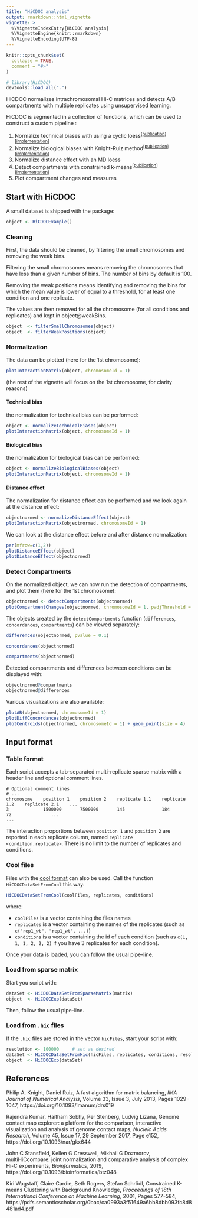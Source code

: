 ```yaml
---
title: "HiCDOC analysis"
output: rmarkdown::html_vignette
vignette: >
  %\VignetteIndexEntry{HiCDOC analysis}
  %\VignetteEngine{knitr::rmarkdown}
  %\VignetteEncoding{UTF-8}
---
```


```r
knitr::opts_chunk$set(
  collapse = TRUE,
  comment = "#>"
)
```

```r
# library(HiCDOC)
devtools::load_all(".")
```

HiCDOC normalizes intrachromosomal Hi-C matrices and detects A/B compartments
with multiple replicates using unsupervised learning.

HiCDOC is segmented in a collection of functions, which can be used to construct a
custom pipeline :

1. Normalize technical biases with using a cyclic loess<sup>[[publication][multihiccompare-publication]][[implementation][cyclic-loess-implementation]]</sup>
2. Normalize biological biases with Knight-Ruiz method<sup>[[publication][knight-ruiz-publication]][[implementation][knight-ruiz-implementation]]</sup>
3. Normalize distance effect with an MD loess
4. Detect compartments with constrained k-means<sup>[[publication][constrained-k-means-publication]][[implementation][constrained-k-means-implementation]]</sup>
5. Plot compartment changes and measures

## Start with HiCDOC

A small dataset is shipped with the package:

```r
object <- HiCDOCExample()
```

### Cleaning

First, the data should be cleaned, by filtering the small chromosomes  and removing the weak bins. 

Filtering the small chromosomes means removing the chromosomes that have less than a given number of bins.
The number of bins by default is 100. 

Removing the weak positions means identifying and removing the bins for which the mean value 
is lower of equal to a threshold, for at least one condition and one replicate. 

The values are then removed for all the chromosome (for all conditions and replicates) and kept in 
object@weakBins. 

```r
object  <- filterSmallChromosomes(object)
object  <- filterWeakPositions(object)
```

### Normalization

The data can be plotted (here for the 1st chromosome):

```r
plotInteractionMatrix(object, chromosomeId = 1)
```

(the rest of the vignette will focus on the 1st chromosome, for clarity reasons)

#### Technical bias
the normalization for technical bias can be performed:

```r
object <- normalizeTechnicalBiases(object)
plotInteractionMatrix(object, chromosomeId = 1)
```

#### Biological bias
the normalization for biological bias can be performed:

```r
object <- normalizeBiologicalBiases(object)
plotInteractionMatrix(object, chromosomeId = 1)
```

#### Distance effect

The normalization for distance effect can be performed and we look again at the distance effect:

```r
objectnormed <- normalizeDistanceEffect(object)
plotInteractionMatrix(objectnormed, chromosomeId = 1)
```

We can look at the distance effect before and after distance normalization: 

```r
par(mfrow=c(1,2))
plotDistanceEffect(object)
plotDistanceEffect(objectnormed)
```

### Detect Compartments

On the normalized object, we can now run the detection of compartments, and plot them (here for the 1st chromosome):

```r
objectnormed <- detectCompartments(objectnormed)
plotCompartmentChanges(objectnormed, chromosomeId = 1, padjThreshold = 0.05)
```

The objects created by the `detectCompartments` function (`differences`, `concordances`, `compartments`) can be viewed separately:

```r
differences(objectnormed, pvalue = 0.1)
```
```r
concordances(objectnormed)
```
```r
compartments(objectnormed)
```

Detected compartments and differences between conditions can be displayed with:

```r
objectnormed@compartments
objectnormed@differences
```


Various visualizations are also available:

```r
plotAB(objectnormed, chromosomeId = 1)
plotDiffConcordances(objectnormed)
plotCentroids(objectnormed, chromosomeId = 1) + geom_point(size = 4)
```

## Input format

### Table format

Each script accepts a tab-separated multi-replicate sparse matrix with a header
line and optional comment lines.

    # Optional comment lines
    # ...
    chromosome    position 1    position 2    replicate 1.1    replicate 1.2    replicate 2.1    ...
    3             1500000       7500000       145              184              72               ...
    ...

The interaction proportions between `position 1` and `position 2` are reported
in each replicate column, named `replicate <condition.replicate>`. There is no
limit to the number of replicates and conditions.

### Cool files

Files with the [cool format](https://github.com/mirnylab/cooler/) can also be used.
Call the function `HiCDOCDataSetFromCool` this way:

```R
HiCDOCDataSetFromCool(coolFiles, replicates, conditions)
```

where:

 - `coolFiles` is a vector containing the files names
 - `replicates` is a vector containing the names of the replicates (such as `c("rep1_wt", "rep1_wt", ...)`)
 - `conditions` is a vector containing the id of each condition (such as `c(1, 1, 1, 2, 2, 2)` if you have 3 replicates for each condition).

Once your data is loaded, you can follow the usual pipe-line.

### Load from sparse matrix

Start you script with:
```R
dataSet <- HiCDOCDataSetFromSparseMatrix(matrix)
object  <- HiCDOCExp(dataSet)
```
Then, follow the usual pipe-line.

### Load from `.hic` files

If the `.hic` files are stored in the vector `hicFiles`, start your script with:

```R
resolution <- 100000     # set as desired
dataSet <- HiCDOCDataSetFromHic(hicFiles, replicates, conditions, resolution)
object  <- HiCDOCExp(dataSet)
```

## References

Philip A. Knight, Daniel Ruiz, A fast algorithm for matrix balancing, _IMA
Journal of Numerical Analysis_, Volume 33, Issue 3, July 2013, Pages 1029–1047,
https://doi.org/10.1093/imanum/drs019

Rajendra Kumar, Haitham Sobhy, Per Stenberg, Ludvig Lizana, Genome contact map
explorer: a platform for the comparison, interactive visualization and analysis
of genome contact maps, _Nucleic Acids Research_, Volume 45, Issue 17, 29
September 2017, Page e152, https://doi.org/10.1093/nar/gkx644

John C Stansfield, Kellen G Cresswell, Mikhail G Dozmorov, multiHiCcompare:
joint normalization and comparative analysis of complex Hi-C experiments,
_Bioinformatics_, 2019, https://doi.org/10.1093/bioinformatics/btz048

Kiri Wagstaff, Claire Cardie, Seth Rogers, Stefan Schrödl, Constrained K-means
Clustering with Background Knowledge, _Proceedings of 18th International
Conference on Machine Learning_, 2001, Pages 577-584,
https://pdfs.semanticscholar.org/0bac/ca0993a3f51649a6bb8dbb093fc8d8481ad4.pdf

[multihiccompare-publication]: https://doi.org/10.1093/bioinformatics/btz048
[multihiccompare-installation]: https://bioconductor.org/packages/release/bioc/html/multiHiCcompare.html
[gcmapexplorer-publication]: https://doi.org/10.1093/nar/gkx644
[gcmapexplorer-installation]: https://gcmapexplorer.readthedocs.io/en/latest/install.html
[orca-installation]: https://github.com/plotly/orca#installation
[cyclic-loess-implementation]: https://bioconductor.org/packages/release/bioc/vignettes/multiHiCcompare/inst/doc/multiHiCcompare.html#cyclic-loess-normalization
[knight-ruiz-publication]: https://doi.org/10.1093/imanum/drs019
[knight-ruiz-implementation]: https://gcmapexplorer.readthedocs.io/en/latest/commands/normKR.html
[rnr-implementation]: https://scikit-learn.org/stable/modules/generated/sklearn.neighbors.RadiusNeighborsRegressor.html
[interaction-mean-implementation]: https://gcmapexplorer.readthedocs.io/en/latest/commands/normMCFS.html
[constrained-k-means-publication]: https://pdfs.semanticscholar.org/0bac/ca0993a3f51649a6bb8dbb093fc8d8481ad4.pdf
[constrained-k-means-implementation]: https://github.com/Behrouz-Babaki/COP-Kmeans
[silhouette-implementation]: https://scikit-learn.org/stable/modules/generated/sklearn.metrics.silhouette_samples.html
